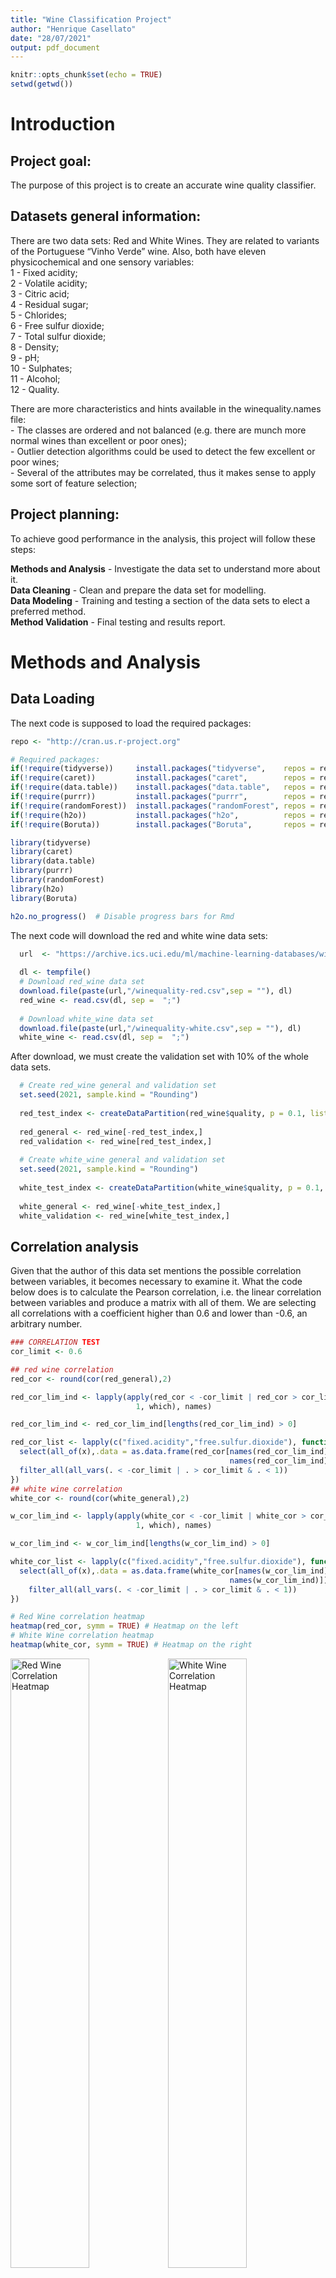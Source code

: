 ```yaml
---
title: "Wine Classification Project"
author: "Henrique Casellato"
date: "28/07/2021"
output: pdf_document
---
```


```r
knitr::opts_chunk$set(echo = TRUE)
setwd(getwd())
```

# **Introduction**
## Project goal:
  The purpose of this project is to create an accurate wine quality classifier. 

## Datasets general information:
  There are two data sets: Red and White Wines. They are related to variants of the Portuguese "Vinho Verde" wine. Also, both have eleven physicochemical and one sensory variables:    
  1  - Fixed acidity;  
  2  - Volatile acidity;  
  3  - Citric acid;  
  4  - Residual sugar;  
  5  - Chlorides;  
  6  - Free sulfur dioxide;  
  7  - Total sulfur dioxide;  
  8  - Density;  
  9  - pH;  
  10 - Sulphates;  
  11 - Alcohol;  
  12 - Quality.
  
  There are more characteristics and hints available in the winequality.names file:  
   - The classes are ordered and not balanced (e.g. there are munch more normal wines than excellent or poor ones);    
   - Outlier detection algorithms could be used to detect the few excellent or poor wines;  
   - Several of the attributes may be correlated, thus it makes sense to apply some sort of feature selection;  
  
## Project planning:
  To achieve good performance in the analysis, this project will follow these steps:

  **Methods and Analysis** - Investigate the data set to understand more about it.  
	**Data Cleaning** - Clean and prepare the data set for modelling.  
	**Data Modeling** - Training and testing a section of the data sets to elect a preferred method.  
	**Method Validation** - Final testing and results report.  
\newpage

# **Methods and Analysis**  
## Data Loading
  The next code is supposed to load the required packages:
```r
repo <- "http://cran.us.r-project.org"

# Required packages:
if(!require(tidyverse))     install.packages("tidyverse",    repos = repo)
if(!require(caret))         install.packages("caret",        repos = repo)
if(!require(data.table))    install.packages("data.table",   repos = repo)
if(!require(purrr))         install.packages("purrr",        repos = repo)
if(!require(randomForest))  install.packages("randomForest", repos = repo)
if(!require(h2o))           install.packages("h2o",          repos = repo)
if(!require(Boruta))        install.packages("Boruta",       repos = repo)

library(tidyverse)
library(caret)
library(data.table)
library(purrr)
library(randomForest)
library(h2o)
library(Boruta)

```
```r
h2o.no_progress()  # Disable progress bars for Rmd
```
   The next code will download the red and white wine data sets:
```r
  url  <- "https://archive.ics.uci.edu/ml/machine-learning-databases/wine-quality"
  
  dl <- tempfile()
  # Download red_wine data set
  download.file(paste(url,"/winequality-red.csv",sep = ""), dl)
  red_wine <- read.csv(dl, sep =  ";")
  
  # Download white_wine data set  
  download.file(paste(url,"/winequality-white.csv",sep = ""), dl)
  white_wine <- read.csv(dl, sep =  ";")
```
  
  After download, we must create the validation set with 10% of the whole data sets.
```r
  # Create red_wine general and validation set
  set.seed(2021, sample.kind = "Rounding")
  
  red_test_index <- createDataPartition(red_wine$quality, p = 0.1, list = FALSE)
  
  red_general <- red_wine[-red_test_index,]
  red_validation <- red_wine[red_test_index,]
  
  # Create white_wine general and validation set
  set.seed(2021, sample.kind = "Rounding")
  
  white_test_index <- createDataPartition(white_wine$quality, p = 0.1, list = FALSE)
  
  white_general <- red_wine[-white_test_index,]
  white_validation <- red_wine[white_test_index,]
```

## Correlation analysis
   Given that the author of this data set mentions the possible correlation between variables, it becomes necessary to examine it. What the code below does is to calculate the Pearson correlation, i.e. the linear correlation between variables and produce a matrix with all of them. We are selecting all correlations with a coefficient higher than 0.6 and lower than -0.6, an arbitrary number.
```r
### CORRELATION TEST
cor_limit <- 0.6

## red wine correlation
red_cor <- round(cor(red_general),2)

red_cor_lim_ind <- lapply(apply(red_cor < -cor_limit | red_cor > cor_limit & red_cor < 1,
                            1, which), names)

red_cor_lim_ind <- red_cor_lim_ind[lengths(red_cor_lim_ind) > 0]

red_cor_list <- lapply(c("fixed.acidity","free.sulfur.dioxide"), function(x){
  select(all_of(x),.data = as.data.frame(red_cor[names(red_cor_lim_ind),
                                                 names(red_cor_lim_ind)])) %>% 
  filter_all(all_vars(. < -cor_limit | . > cor_limit & . < 1))
})
## white wine correlation
white_cor <- round(cor(white_general),2)

w_cor_lim_ind <- lapply(apply(white_cor < -cor_limit | white_cor > cor_limit & white_cor < 1,
                            1, which), names)

w_cor_lim_ind <- w_cor_lim_ind[lengths(w_cor_lim_ind) > 0]

white_cor_list <- lapply(c("fixed.acidity","free.sulfur.dioxide"), function(x){
  select(all_of(x),.data = as.data.frame(white_cor[names(w_cor_lim_ind),
                                                 names(w_cor_lim_ind)])) %>% 
    filter_all(all_vars(. < -cor_limit | . > cor_limit & . < 1))
})
```   
```r
# Red Wine correlation heatmap
heatmap(red_cor, symm = TRUE) # Heatmap on the left
# White Wine correlation heatmap
heatmap(white_cor, symm = TRUE) # Heatmap on the right
```
![Red Wine Correlation Heatmap](Images/Red_heatmap.jpeg){width=50% height=50%}![White Wine Correlation Heatmap](Images/White_heatmap.jpeg){width=50% height=50%}
  The correlations with values on our desired range can be seen below:
```r
# Red wine correlation list
red_cor_list
# White wine correlation list
white_cor_list
```

## Importance Analysis
  We can infer that the correlation is not sufficient for any intervention. In this case, we can examine the Variable Importance Measure (VIM) through random forests with the Boruta package. The description of this method, in the *RDocumentation* package page, is that the method *performs a top-down search for relevant features by comparing original attributes' importance with importance achievable at random, estimated using their permuted copies, and progressively eliminating irrelevant features to stabilise that test*.  
```r
## Red Wine Boruta attribute importance
set.seed(2021, sample.kind = "Rounding")
rg_boruta <- Boruta(as.factor(quality) ~ ., data = red_general, doTrace = 2, maxRuns = 500)
## White Wine Boruta attribute importance
set.seed(2021, sample.kind = "Rounding")
wg_boruta <- Boruta(as.factor(quality) ~ ., data = white_general, doTrace = 2, maxRuns = 500)
```
  
  **Red Wine attribute importance:**
```r
rg_boruta
```
  
  **White Wine attribute importance:**
```r
wg_boruta
```

  Because of this analysis, we can determine that all variables in both data sets are important, therefore must be kept when training future machine learning models. 
  
# **Data Cleaning**  
  Considering the authors sign of possible outliers in the data set, we must find a way of detecting and removing them. To that, we use a method to isolate variables through random *decision trees* and assume the farthest ones as anomalies. This technique is called *Isolation Forests*.
  The code below calculates and stores a set of possible anomalies based on an arbitrary threshold.
```r
# Isolation forest with h2o
threshold <- .98
#Initializing h2o on the localhost
localH2O <- h2o.init(ip="localhost", port = 54321, 
                     startH2O = TRUE, nthreads=-1)
# RED WINE!
# Making the quality column, a factor
red_general[,12] <- as.factor(red_general[,12])
h2o_rg <- as.h2o(red_general) # making a data set readable to h2o models

rg_isoforest <- h2o.isolationForest(training_frame = h2o_rg,
                                    sample_rate = 0.1,
                                    max_depth = 50, # max depth of trees
                                    ntrees = 100, # number of trees
                                    seed = 2021)

# Predicting based on the isolation forest
rg_score <- h2o.predict(rg_isoforest, h2o_rg)

# Score limit based on the threshold and the predict score
rg_scoreLimit <- round(quantile(as.vector(rg_score$predict), threshold), 4)

# Bind the "level of abnormality" of each row to the general data set
red_general <- cbind(RowScore = round(as.vector(rg_score$predict), 4), red_general)

# Select the rows higher than the threshold
rg_anomalies <- red_general[red_general$RowScore > rg_scoreLimit,]

# Delete the bind rows
red_general <- red_general[,2:13]
rg_anomalies <- rg_anomalies[,2:13]

# WHITE WINE!
# Making the quality column, a factor
white_general[,12] <- as.factor(white_general[,12])
h2o_w <- as.h2o(white_general) # making a data set readable to h2o models

w_isoforest <- h2o.isolationForest(training_frame = h2o_w,
                                   sample_rate = 0.1,
                                   max_depth = 50, # max depth of trees
                                   ntrees = 100, # number of trees
                                   seed = 2021)

# Predicting based on the isolation forest
w_score <- h2o.predict(w_isoforest, h2o_w)

# Score limit based on the threshold and the predict score
w_scoreLimit <- round(quantile(as.vector(w_score$predict), threshold), 4)

# Bind the "level of abnormality" of each row to the general data set
white_general <- cbind(RowScore = round(as.vector(w_score$predict), 4), white_general)

# Select the rows higher than the threshold
wg_anomalies <- white_general[white_general$RowScore > w_scoreLimit,]

# Delete the bind rows
white_general <- white_general[,2:13]
wg_anomalies <- wg_anomalies[,2:13]
```
```r
# Isolation forest with h2o
threshold <- .98
#Initializing h2o on the localhost
localH2O <- h2o.init(ip="localhost", port = 54321, 
                     startH2O = TRUE, nthreads=-1)

# RED WINE!
# Making the quality column, a factor
red_general[,12] <- as.factor(red_general[,12])
h2o_rg <- as.h2o(red_general) # making a data set readable to h2o models

rg_isoforest <- h2o.isolationForest(training_frame = h2o_rg,
                                    sample_rate = 0.1,
                                    max_depth = 50, # max depth of trees
                                    ntrees = 100, # number of trees
                                    seed = 2021)

# Predicting based on the isolation forest
rg_score <- h2o.predict(rg_isoforest, h2o_rg)

# Score limit based on the threshold and the predict score
rg_scoreLimit <- round(quantile(as.vector(rg_score$predict), threshold), 4)

# Bind the "level of abnormality" of each row to the general data set
red_general <- cbind(RowScore = round(as.vector(rg_score$predict), 4), red_general)

# Select the rows higher than the threshold
rg_anomalies <- red_general[red_general$RowScore > rg_scoreLimit,]

# Delete the bind rows
red_general <- red_general[,2:13]
rg_anomalies <- rg_anomalies[,2:13]

# WHITE WINE!
# Making the quality column, a factor
white_general[,12] <- as.factor(white_general[,12])
h2o_w <- as.h2o(white_general) # making a data set readable to h2o models

w_isoforest <- h2o.isolationForest(training_frame = h2o_w,
                                   sample_rate = 0.1,
                                   max_depth = 50, # max depth of trees
                                   ntrees = 100, # number of trees
                                   seed = 2021)

# Predicting based on the isolation forest
w_score <- h2o.predict(w_isoforest, h2o_w)

# Score limit based on the threshold and the predict score
w_scoreLimit <- round(quantile(as.vector(w_score$predict), threshold), 4)

# Bind the "level of abnormality" of each row to the general data set
white_general <- cbind(RowScore = round(as.vector(w_score$predict), 4), white_general)

# Select the rows higher than the threshold
wg_anomalies <- white_general[white_general$RowScore > w_scoreLimit,]

# Delete the bind rows
white_general <- white_general[,2:13]
wg_anomalies <- wg_anomalies[,2:13]
```
  
# **Data Modeling**  
  With all data explored and cleaned, we must try different machine learning techniques to select a preferred method for our final validation.
  Before the training, it is necessary to slice the "red_general" and "white_general" data sets to ensure no bias in the final validation. The test size will be 20% of the training to make sure the methods will have plenty of data to examine.
```r
### RED WINE!!
set.seed(2021, sample.kind = "Rounding")
rex_index <- createDataPartition(red_general$quality, p = .2, list = FALSE)

# Sectioning
rex_train <- red_general[-rex_index,]
rex_test <- red_general[rex_index,]

# Anomaly removal
rex_train <- anti_join(rex_train, rg_anomalies)

# H2o translation
h2o_rex_train <- as.h2o(rex_train)
h2o_rex_test  <- as.h2o(rex_test)

### WHITE WINE!!
set.seed(2021, sample.kind = "Rounding")
wex_index <- createDataPartition(white_general$quality, p = .2, list = FALSE)

# Sectioning
wex_train <- white_general[-wex_index,]
wex_test <- white_general[wex_index,]

# Anomaly removal
wex_train <- anti_join(wex_train, wg_anomalies)

# H2o translation
h2o_wex_train <- as.h2o(wex_train)
h2o_wex_test  <- as.h2o(wex_test)
```

## Random Forest  
  The first method is the random forest, reliable for classification tasks. In the code below, we train the algorithm for a range tree sizes, then selecting what gives the best accuracy.
```r
l <- seq(1,500,5)

## Red Wine - Random Forest
rex_rf_acc_test <- sapply(l, function(x){
  set.seed(2021, sample.kind = "Rounding")
  
  fit <- randomForest(quality ~ .,
                      data = rex_train,
                      importance = TRUE, # Access importance in the method
                      proximity = TRUE, # Proximity will be calculated
                      ntree=x) # Number of trees
  confusionMatrix(predict(fit, rex_test),
                  as.factor(rex_test$quality))$overall["Accuracy"]
  
})
# Select the best ntree and accuracy
rex_sel_l <- l[which.max(rex_rf_acc_test)]
rex_rf_acc <- max(rex_rf_acc_test)

## White Wine - Random Forest
wex_rf_acc_test <- sapply(l, function(x){
  set.seed(2021, sample.kind = "Rounding")
  
  fit <- randomForest(quality ~ .,
                      data = wex_train,
                      importance = TRUE, # Access importance in the method
                      proximity = TRUE, # Proximity will be calculated
                      ntree=x) # Number of trees
  confusionMatrix(predict(fit, wex_test),
                  as.factor(wex_test$quality))$overall["Accuracy"]
  
})
# Select the best ntree and accuracy
wex_sel_l <- l[which.max(wex_rf_acc_test)]
wex_rf_acc <- max(wex_rf_acc_test)
```
  
## Deep Learning  
  The deep learnning method used in this section, as described by the h2o documentation website, is *a multi-layer feedforward artificial neural network that is trained with stochastic gradient descent using back-propagation*. In other words, it is a simple artificial network that only moves forward on its iterations between layers (multi-layer feedforward) and trained with a gradient to fasten computations (stochastic gradient descent using back-propagation).
```r
## Red Wine - DeepLearning
rex_dl <- h2o.deeplearning(x = names(h2o_rex_train[,1:11]), # predictors
                           y = names(h2o_rex_train[,12]), # to be predicted
                           training_frame = h2o_rex_train,
                           model_id = "rex_tdl",
                           activation = "Tanh",
                           epochs = 200,
                           balance_classes = TRUE,
                           max_after_balance_size = 6, # inflate the sample size
                                                       # up to 6 times
                           hidden = c(200,200,100), # arbitrary number of layers
                           seed = 2021)

# Accuracy based on the confusion matrix in the test set
rex_dl_acc <- 1- h2o.performance(rex_dl,h2o_rex_test)@metrics$cm$table[["Error"]][7]

## White Wine - DeepLearning
wex_dl <- h2o.deeplearning(x = names(h2o_wex_train[,1:11]), # predictors
                           y = names(h2o_wex_train[,12]), # to be predicted
                           training_frame = h2o_wex_train,
                           model_id = "wex_tdl",
                           activation = "Tanh",
                           epochs = 200,
                           balance_classes = TRUE,
                           max_after_balance_size = 6, # inflate the sample size
                                                       # up to 6 times
                           hidden = c(200,200,100), # arbitrary number of layers
                           seed = 2021)

# Accuracy based on the confusion matrix in the test set
wex_dl_acc <- 1 - h2o.performance(wex_dl,h2o_wex_test)@metrics$cm$table[["Error"]][7]
```
## Gradient Boosting Machine
 The gradient boosting machine is a forward learning ensemble technique. The philosophy of this method, as described by the h2o documentation website, is that good predictive results can be obtained through increasingly refined approximations. To achieve that, the GBM method uses regression trees on all features in parallel. The code below demonstrates its usage:

```r
## Red Wine - GBM
rex_gbm <- h2o.gbm(x = names(h2o_rex_train[,1:11]),
                   y = names(h2o_rex_train[,12]),
                   training_frame = h2o_rex_train,
                   model_id = "rex_gbm",
                   ntrees = 700, # Number of trees
                   balance_classes = TRUE,
                   seed = 2021)

# Accuracy based on the confusion matrix in the test set
rex_gbm_acc <- 1 - h2o.performance(rex_gbm,h2o_rex_test)@metrics$cm$table[["Error"]][7]

## White Wine - GBM
wex_gbm <- h2o.gbm(x = names(h2o_wex_train[,1:11]),
                   y = names(h2o_wex_train[,12]),
                   training_frame = h2o_wex_train,
                   model_id = "wex_gbm",
                   ntrees = 700, # Number of trees
                   balance_classes = TRUE,
                   seed = 2021)

# Accuracy based on the confusion matrix in the test set
wex_gbm_acc <- 1 - h2o.performance(wex_gbm,h2o_wex_test)@metrics$cm$table[["Error"]][7]
```

## Accuracy Table
  After all those tests, we must select the method with better accuracy:
  
| Method        | Red Wine        | White Wine      |
|:--------------|:----------------|:----------------|
| Random Forest | `r rex_rf_acc`  | `r wex_rf_acc`  |
| Deep Learning | `r rex_dl_acc`  | `r wex_dl_acc`  |
| GBM           | `r rex_gbm_acc` | `r wex_gbm_acc` |
  
  Considering that the highest accuracy was on the Random Forest method, we will use it on the final validation set.

# **Method Validation**
  The steps will be repeated, except the selection of an optimal number of trees, to keep the code validity.
```r
## Red Wine - Final Validation

# Remove anomalies
red_general <- anti_join(red_general, rg_anomalies)

# Random Forest
set.seed(2021, sample.kind = "Rounding")
red_fit <- randomForest(quality ~ .,
                    data = red_general,
                    importance = TRUE,
                    proximity = TRUE, 
                    ntree=rex_sel_l) # Using prior best ntree

red_val_acc <- confusionMatrix(predict(red_fit, red_validation),
                               as.factor(red_validation$quality))$overall["Accuracy"]

## White Wine - Final Validation

# Remove anomalies
white_general <- anti_join(white_general, rg_anomalies)

# Random Forest
set.seed(2021, sample.kind = "Rounding")
wed_fit <- randomForest(quality ~ .,
                        data = white_general,
                        importance = TRUE,
                        proximity = TRUE, 
                        ntree=wex_sel_l) # Using prior best ntree

wed_val_acc <- confusionMatrix(predict(wed_fit, white_validation),
                               as.factor(white_validation$quality))$overall["Accuracy"]
```
  
  The final accuracy table, with expected and observed values:  
  
| Random Forest | Red Wine        | White Wine      |
|:--------------|:----------------|:----------------|
|Expected:      | `r rex_rf_acc`  | `r wex_rf_acc`  |
|Observed:      | `r red_val_acc` | `r wed_val_acc` |
  
# **Conclusion**
## Results Discussion
  The observed results in both sets were better than the expected, which is great and uncommon. A possible answer is the larger size, even if just 10%. The goal of the project was accomplished, unfortunately the outcome wasn't fantastic, an accuracy of about 70% is good but far from excellent.
  
## Limitations and Future work
  Each method has their own particular limitations, being its complexity, processing demand, or slowness. The best practice for now on is to study more about neural networks and deep learning, comprehend better their concepts, apply them with more efficiency, and consequently maybe having a more accurate prediction.

# **References**
Barus, Martin. “Anomaly Detection with Isolation Forests Using h2o.” H2O.Ai, 8 Nov. 2019, www.h2o.ai/blog/anomaly-detection-with-isolation-forests-using-h2o/. 
  
Breiman, L (2002), ``Manual On Setting Up, Using, And Understanding Random Forests V3.1'', https://www.stat.berkeley.edu/~breiman/Using_random_forests_V3.1.pdf.
  
“Deep Learning (Neural Networks).” Deep Learning (Neural Networks) - H2O 3.32.1.4 Documentation, Feb. 2021, docs.h2o.ai/h2o/latest-stable/h2o-docs/data-science/deep-learning.html. 
  
“Gradient Boosting MACHINE (GBM).” Gradient Boosting Machine (GBM) - H2O 3.32.1.4 Documentation, Apr. 2021, docs.h2o.ai/h2o/latest-stable/h2o-docs/data-science/gbm.html. 
  
IBM Cloud Education. “What Is Random Forest?” IBM, Dec. 2020, www.ibm.com/cloud/learn/random-forest. 
Irizarry, Rafael  A. Introduction to Data Science. Leanpub, 2021. 
  
“Isolation Forest.” Isolation Forest - H2O 3.32.1.4 Documentation, Sept. 2020, docs.h2o.ai/h2o/latest-stable/h2o-docs/data-science/if.html. 
  
Miron B. Kursa, Witold R. Rudnicki (2010). Feature Selection with the Boruta Package. Journal of Statistical Software, 36(11), p. 1-13. URL: http://www.jstatsoft.org/v36/i11/
  
P. Cortez, A. Cerdeira, F. Almeida, T. Matos and J. Reis. Modeling wine preferences by data mining from physicochemical properties. In Decision Support Systems, Elsevier, 47(4):547-553. ISSN: 0167-9236.










